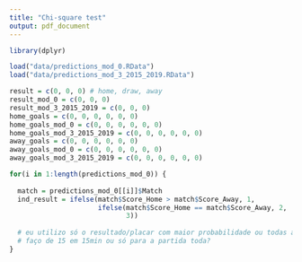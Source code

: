 ```yaml
---
title: "Chi-square test"
output: pdf_document
---
```


```r
library(dplyr)

load("data/predictions_mod_0.RData")
load("data/predictions_mod_3_2015_2019.RData")
```

```r
result = c(0, 0, 0) # home, draw, away
result_mod_0 = c(0, 0, 0)
result_mod_3_2015_2019 = c(0, 0, 0)
home_goals = c(0, 0, 0, 0, 0, 0)
home_goals_mod_0 = c(0, 0, 0, 0, 0, 0)
home_goals_mod_3_2015_2019 = c(0, 0, 0, 0, 0, 0)
away_goals = c(0, 0, 0, 0, 0, 0)
away_goals_mod_0 = c(0, 0, 0, 0, 0, 0)
away_goals_mod_3_2015_2019 = c(0, 0, 0, 0, 0, 0)

for(i in 1:length(predictions_mod_0)) {
  
  match = predictions_mod_0[[i]]$Match
  ind_result = ifelse(match$Score_Home > match$Score_Away, 1,
                      ifelse(match$Score_Home == match$Score_Away, 2,
                             3))
  
  # eu utilizo só o resultado/placar com maior probabilidade ou todas as simulações?
  # faço de 15 em 15min ou só para a partida toda?
}
```

